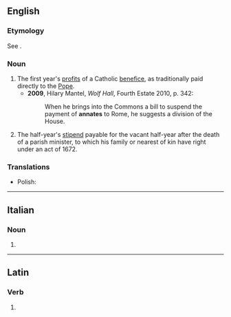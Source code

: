 ==English==

===Etymology===
See {{m|en|ann}}.

===Noun===
{{en-noun}}

# The first year's [[profit]]s of a Catholic [[benefice]], as traditionally paid directly to the [[Pope]].
#* '''2009''', Hilary Mantel, ''Wolf Hall'', Fourth Estate 2010, p. 342:
#*: When he brings into the Commons a bill to suspend the payment of '''annates''' to Rome, he suggests a division of the House.
# {{lb|en|Scotland|legal}} The half-year's [[stipend]] payable for the vacant half-year after the death of a parish minister, to which his family or nearest of kin have right under an act of 1672.

===Translations===
{{trans-top|Catholic benefice}}
{{trans-mid}}
* Polish: {{t|pl|annaty|f-p}}
{{trans-bottom}}

{{trans-top|Scottish law}}
{{trans-mid}}
{{trans-bottom}}

----

==Italian==

===Noun===
{{head|it|noun form|g=f}}

# {{plural of|it|annata}}

----

==Latin==

===Verb===
{{la-verb-form|annāte}}

# {{inflection of|la|annō||2|p|pres|actv|impr}}